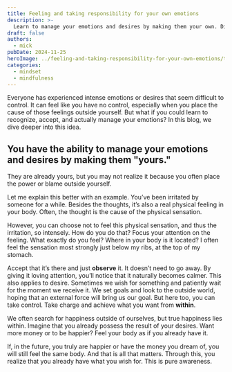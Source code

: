 ---
title: Feeling and taking responsibility for your own emotions
description: >-
  Learn to manage your emotions and desires by making them your own. Discover how to gain control over your feelings and find happiness from within.
draft: false
authors:
  - mick
pubDate: 2024-11-25
heroImage: ../feeling-and-taking-responsibility-for-your-own-emotions/taking-responsibility-for-your-emotions.jpg
categories:
  - mindset
  - mindfulness
---
Everyone has experienced intense emotions or desires that seem difficult to control. 
It can feel like you have no control, especially when you place the cause of those feelings outside yourself. 
But what if you could learn to recognize, accept, and actually manage your emotions? In this blog, we dive deeper into this idea.

## You have the ability to manage your emotions and desires by making them "yours." 
They are already yours, but you may not realize it because you often place the power or blame outside yourself.

Let me explain this better with an example. You’ve been irritated by someone for a while. 
Besides the thoughts, it’s also a real physical feeling in your body. Often, the thought is the cause of the physical sensation.

However, you can choose not to feel this physical sensation, and thus the irritation, so intensely. 
How do you do that? Focus your attention on the feeling. What exactly do you feel? Where in your body is it located? 
I often feel the sensation most strongly just below my ribs, at the top of my stomach.

Accept that it’s there and just **observe** it. It doesn’t need to go away. By giving it loving attention, you’ll notice that it naturally becomes calmer.
This also applies to desire. Sometimes we wish for something and patiently wait for the moment we receive it. 
We set goals and look to the outside world, hoping that an external force will bring us our goal. But here too, you can take control. Take charge and achieve what you want from **within**.

We often search for happiness outside of ourselves, but true happiness lies within. 
Imagine that you already possess the result of your desires. Want more money or to be happier? Feel your body as if you already have it.

If, in the future, you truly are happier or have the money you dream of, you will still feel the same body. 
And that is all that matters. Through this, you realize that you already have what you wish for. This is pure awareness.
